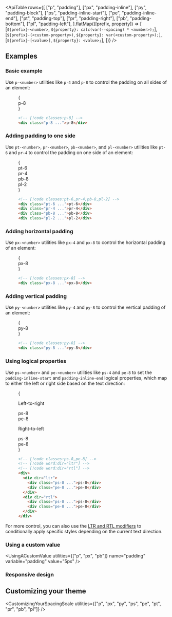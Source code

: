 

<ApiTable
  rows={[
    ["p", "padding"],
    ["px", "padding-inline"],
    ["py", "padding-block"],
    ["ps", "padding-inline-start"],
    ["pe", "padding-inline-end"],
    ["pt", "padding-top"],
    ["pr", "padding-right"],
    ["pb", "padding-bottom"],
    ["pl", "padding-left"],
  ].flatMap(([prefix, property]) => [
    [`${prefix}-<number>`, `${property}: calc(var(--spacing) * <number>);`],
    [`${prefix}-(<custom-property>)`, `${property}: var(<custom-property>);`],
    [`${prefix}-[<value>]`, `${property}: <value>;`],
  ])}
/>

## Examples

### Basic example

Use `p-<number>` utilities like `p-4` and `p-8` to control the padding on all sides of an element:

<Figure>

<Example>
  {
    <div className="flex justify-center font-mono text-sm leading-6 font-bold text-white">
      <div className="relative rounded-lg bg-violet-500 p-8">
        <Stripes noColor className="absolute inset-0 rounded-lg text-white/50" />
        <div className="relative bg-violet-500 p-4">p-8</div>
      </div>
    </div>
  }
</Example>

```html
<!-- [!code classes:p-8] -->
<div class="p-8 ...">p-8</div>
```

</Figure>

### Adding padding to one side

Use `pt-<number>`, `pr-<number>`, `pb-<number>`, and `pl-<number>` utilities like `pt-6` and `pr-4` to control the padding on one side of an element:

<Figure>

<Example>
  {
    <div className="-mx-5 flex flex-wrap items-start justify-center font-mono text-sm leading-6 font-bold text-white">
      <div className="flex items-start">
        <div className="flex-none px-5">
          <div className="overflow-hidden rounded-lg bg-purple-500">
            <Stripes noColor className="h-6 w-full rounded-t-lg text-white/50" />
            <div className="p-4">pt-6</div>
          </div>
        </div>
        <div className="flex-none px-5 pt-6">
          <div className="flex overflow-hidden rounded-lg bg-purple-500">
            <div className="flex-none p-4">pr-4</div>
            <Stripes noColor className="min-h-full w-4 flex-none rounded-r-lg text-white/50" />
          </div>
        </div>
      </div>
      <div className="flex items-start">
        <div className="flex-none px-5 pt-6">
          <div className="overflow-hidden rounded-lg bg-purple-500">
            <div className="p-4">pb-8</div>
            <Stripes noColor className="h-8 w-full rounded-b-lg text-white/50" />
          </div>
        </div>
        <div className="flex-none px-5 pt-6">
          <div className="flex overflow-hidden rounded-lg bg-purple-500">
            <Stripes noColor className="min-h-full w-2 flex-none rounded-l-lg text-white/50" />
            <div className="flex-none p-4">pl-2</div>
          </div>
        </div>
      </div>
    </div>
  }
</Example>

```html
<!-- [!code classes:pt-6,pr-4,pb-8,pl-2] -->
<div class="pt-6 ...">pt-6</div>
<div class="pr-4 ...">pr-4</div>
<div class="pb-8 ...">pb-8</div>
<div class="pl-2 ...">pl-2</div>
```

</Figure>

### Adding horizontal padding

Use `px-<number>` utilities like `px-4` and `px-8` to control the horizontal padding of an element:

<Figure>

<Example>
  {
    <div className="flex justify-center font-mono text-sm leading-6 font-bold text-white">
      <div className="flex overflow-hidden rounded-lg bg-indigo-500">
        <Stripes noColor className="h-full w-8 flex-none rounded-l-lg text-white/50" />
        <div className="p-4">px-8</div>
        <Stripes noColor className="h-full w-8 flex-none rounded-r-lg text-white/50" />
      </div>
    </div>
  }
</Example>

```html
<!-- [!code classes:px-8] -->
<div class="px-8 ...">px-8</div>
```

</Figure>

### Adding vertical padding

Use `py-<number>` utilities like `py-4` and `py-8` to control the vertical padding of an element:

<Figure>

<Example>
  {
    <div className="flex justify-center font-mono text-sm leading-6 font-bold text-white">
      <div className="overflow-hidden rounded-lg bg-pink-500">
        <Stripes noColor className="h-8 w-full flex-none rounded-t-lg text-white/50" />
        <div className="p-4">py-8</div>
        <Stripes noColor className="h-8 w-full flex-none rounded-b-lg text-white/50" />
      </div>
    </div>
  }
</Example>

```html
<!-- [!code classes:py-8] -->
<div class="py-8 ...">py-8</div>
```

</Figure>

### Using logical properties

Use `ps-<number>` and `pe-<number>` utilities like `ps-4` and `pe-8` to set the `padding-inline-start` and `padding-inline-end` logical properties, which map to either the left or right side based on the text direction:

<Figure>

<Example>
  {
    <div className="grid grid-cols-2 place-items-center gap-x-4">
      <div className="flex flex-col items-start gap-y-4">
        <p className="text-sm font-medium">Left-to-right</p>
        <div className="flex overflow-hidden rounded-lg bg-indigo-500 font-mono text-sm leading-6 font-bold text-white">
          <Stripes noColor className="min-h-full w-8 rounded-s-lg text-white/50" />
          <div className="p-4">ps-8</div>
        </div>
        <div className="mt-4 flex overflow-hidden rounded-lg bg-indigo-500 font-mono text-sm leading-6 font-bold text-white">
          <div className="p-4">pe-8</div>
          <Stripes noColor className="min-h-full w-8 rounded-e-lg text-white/50" />
        </div>
      </div>
      <div className="flex flex-col items-end gap-y-4">
        <p className="text-sm font-medium">Right-to-left</p>
        <div className="flex overflow-hidden rounded-lg bg-indigo-500 font-mono text-sm leading-6 font-bold text-white">
          <div className="p-4">ps-8</div>
          <Stripes noColor className="min-h-full w-8 rounded-e-lg text-white/50" />
        </div>
        <div className="mt-4 flex overflow-hidden rounded-lg bg-indigo-500 font-mono text-sm leading-6 font-bold text-white">
          <Stripes noColor className="min-h-full w-8 rounded-s-lg text-white/50" />
          <div className="p-4">pe-8</div>
        </div>
      </div>
    </div>
  }
</Example>

```html
<!-- [!code classes:ps-8,pe-8] -->
<!-- [!code word:dir="ltr"] -->
<!-- [!code word:dir="rtl"] -->
<div>
  <div dir="ltr">
    <div class="ps-8 ...">ps-8</div>
    <div class="pe-8 ...">pe-8</div>
  </div>
  <div dir="rtl">
    <div class="ps-8 ...">ps-8</div>
    <div class="pe-8 ...">pe-8</div>
  </div>
</div>
```

</Figure>

For more control, you can also use the [LTR and RTL modifiers](/docs/hover-focus-and-other-states#rtl-support) to conditionally apply specific styles depending on the current text direction.

### Using a custom value

<UsingACustomValue utilities={["p", "px", "pb"]} name="padding" variable="padding" value="5px" />

### Responsive design

<ResponsiveDesign property="padding" defaultClass="py-4" featuredClass="py-8" />

## Customizing your theme

<CustomizingYourSpacingScale utilities={["p", "px", "py", "ps", "pe", "pt", "pr", "pb", "pl"]} />
